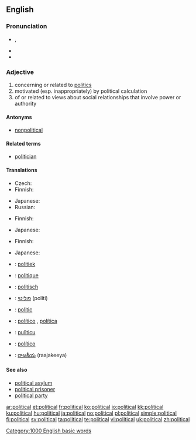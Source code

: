 ==English==

{{rank|etc.|broke|waiting|773|political|reading|German|seven}}

===Pronunciation===
* {{IPA|/pəˈlɪtɪkəl/}}, {{SAMPA|/p@"lItIk@l/}}
* {{audio|en-us-political.ogg|Audio (US)}}
* {{hyphenation|pol|it|i|cal}}

===Adjective===
{{en-adj|more}}

# concerning or related to [[politics]]
# motivated (esp. inappropriately) by political calculation
# of or related to views about social relationships that involve power or authority

====Antonyms====
* [[nonpolitical]]

====Related terms====
* [[politician]]

====Translations====
{{trans-top|concerning or related to politics}}
* Czech: {{t+|cs|politický|m}}
* Finnish: {{t+|fi|poliittinen}}
{{trans-mid}}
* Japanese: {{t-|ja|政治的な|tr=seiji-tekina|sc=Jpan}}
* Russian: {{t+|ru|политический|tr=politíčeskij|sc=Cyrl}}
{{trans-bottom}}

{{trans-top|motivated by political calculation}}
* Finnish: {{t+|fi|poliittinen}}
{{trans-mid}}
* Japanese: {{t-|ja|政治的な|tr=seiji-tekina|sc=Jpan}}
{{trans-bottom}}

{{trans-top|of or related to views about social relationships that involve power or authority}}
* Finnish: {{t+|fi|poliittinen}}
{{trans-mid}}
* Japanese: {{t-|ja|政治的な|tr=seiji-tekina|sc=Jpan}}
{{trans-bottom}}

{{checktrans-top}}
* {{ttbc|Dutch}}: [[politiek]]
* {{ttbc|French}}: [[politique]]
* {{ttbc|German}}: [[politisch]]
* {{ttbc|Hebrew}}: [[פוליטי]] (politi)
* {{ttbc|Interlingua}}: [[politic]]
{{trans-mid}}
* {{ttbc|Portuguese}}: [[político]] {{m}}, [[política]] {{f}}
* {{ttbc|Sicilian}}: [[pulìticu]]
* {{ttbc|Spanish}}: [[político]] {{m}}
* {{ttbc|Telugu}}: [[రాజకీయ]] (raajakeeya)
{{trans-bottom}}

====See also====
* [[political asylum]]
* [[political prisoner]]
* [[political party]]

[[Category:1000 English basic words]]

[[ar:political]]
[[et:political]]
[[fr:political]]
[[ko:political]]
[[io:political]]
[[kk:political]]
[[ku:political]]
[[hu:political]]
[[ja:political]]
[[no:political]]
[[pl:political]]
[[simple:political]]
[[fi:political]]
[[sv:political]]
[[ta:political]]
[[te:political]]
[[vi:political]]
[[uk:political]]
[[zh:political]]